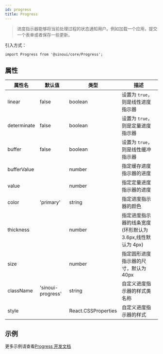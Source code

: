 ```yaml
---
id: progress
title: Progress
---
```


> 进度指示器能够将当前处理过程的状态通知用户。例如加载一个应用，提交一个表单或者保存一些更新。

引入方式：

```tsx
import Progress from '@sinoui/core/Progress';
```

## 属性

| 属性名      | 默认值            | 类型                | 描述                                                      |
| ----------- | ----------------- | ------------------- | --------------------------------------------------------- |
| linear      | false             | boolean             | 设置为 `true`，则是线性进度指示器                         |
| determinate | false             | boolean             | 设置为 `true`，则是定量进度指示器                         |
| buffer      | false             | boolean             | 设置为 `true`，则是线性缓冲指示器                         |
| bufferValue |                   | number              | 指定缓存进度指示器的进度                                  |
| value       |                   | number              | 指定定量进度指示器的进度                                  |
| color       | 'primary'         | string              | 指定进度指示器的颜色                                      |
| thickness   |                   | number              | 指定进度指示器的线条宽度(环形默认为 3.6px,线性默认为 4px) |
| size        |                   | number              | 指定圆形进度指示器的尺寸，默认为 40px                     |
| className   | 'sinoui-progress' | string              | 自定义进度指示器的样式类名称                              |
| style       |                   | React.CSSProperties | 自定义进度指示器的样式                                    |

## 示例

更多示例请查看[Progress 开发文档](../components/progress)
